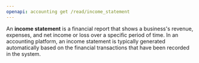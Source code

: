 ```yaml
---
openapi: accounting get /read/income_statement
---
```


An **income statement** is a financial report that shows a business's revenue, expenses, and net income or loss over a specific period of time. In an accounting platform, an income statement is typically generated automatically based on the financial transactions that have been recorded in the system.
